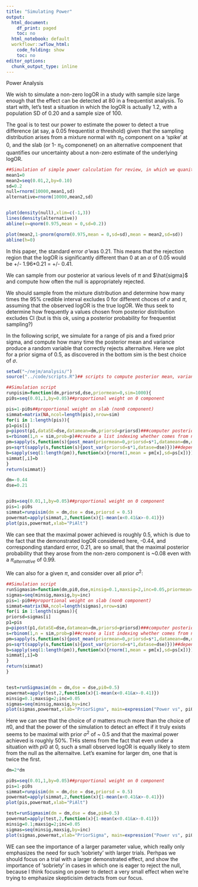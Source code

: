 ```yaml
---
title: "Simulating Power"
output:
  html_document:
    df_print: paged
    toc: no
  html_notebook: default
  workflowr::wflow_html:
    code_folding: show
    toc: no
editor_options:
  chunk_output_type: inline
---
```


Power Analysis

We wish to simulate a non-zero logOR in a study with sample size large enough that the effect can be detected at $80%$ in a frequentist analysis. To start with, let's test a situation in which the logOR is actually 1.2, with a population SD of $0.20$ and a sample size of 100.

The goal is to test our power to estimate the power to detect a true difference (at say, a 0.05 frequentist $\alpha$ threshold) given that the sampling distribution arises from a mixture normal with $\pi_{0}$ component on a 'spike' at 0, and the slab (or 1- $\pi_{0}$ componenet) on an alternative compoenent that quantifies our uncertainty about a non-zero estimate of the underlying logOR.  

```r
##Simulation of simple power calculation for review, in which we quanitfy the difference between a null and alternaitve distribution and compute how many times the empirical alternative exceeds the rejection region
mean1=0
mean2=seq(0.01,2,by=0.10)
sd=0.2
null=rnorm(10000,mean1,sd)
alternative=rnorm(10000,mean2,sd)


plot(density(null),xlim=c(-1,3))
lines(density(alternative))
abline(v=qnorm(0.975,mean = 0,sd=0.2))

plot(mean2,1-pnorm(qnorm(0.975,mean = 0,sd=sd),mean = mean2,sd=sd))
abline(h=0)

```

In this paper, the standard error $\hat\sigma$ was 0.21. This means that the rejection region that the logOR is significantly different than 0 at an $\alpha$ of 0.05 would be +/- 1.96*0.21 = +/- 0.41.

We can sample from our posterior at various levels of $\pi$ and $\hat{sigma}$ and compute how often the null is appropriately rejected.




We should sample from the mixture distribution and determine how many times the $95\%$ credible interval excludes 0 for different choces of $\sigma$ and $\pi$, assuming that the observed logOR is the true logOR. We thus seek to determine how frequently a values chosen from posterior distribution excludes CI (but is this ok, using a posterior probability for frequentist sampling?)

In the following script, we simulate for a range of pis and a fixed prior sigma, and compute how many time the posterior mean and variance produce a random variable that correctly rejects alternaitve. Here we plot for a prior sigma of 0.5, as discovered in the bottom sim is the best choice of $\sigma$.


```r
setwd("~/nejm/analysis/")
source("../code/scripts.R")## scripts to compute posterior mean, variance and posterior weights

##Simulation script
runpisim=function(dm,priorsd,dse,priormean=0,sim=1000){
pi0s=seq(0.01,1,by=0.05)##proportional weight on 0 component

pis=1-pi0s##proportional weight on slab (non0 component)
simmat=matrix(NA,ncol=length(pis),nrow=sim)
for(i in 1:length(pis)){
p1=pis[i]
p=pipost(p1,dataSE=dse,datamean=dm,priorsd=priorsd)###computer posterior weight on nonzero component using chosen prior weight, i.e., p(Z=alternative| data)
s=rbinom(1,n = sim,prob=p)##create a list indexing whether comes from null or real depending on posterior weight, where for each simulation, an RV (0,1) is simulated from Binomial(n=1,size=1) according to posterio weight
pm=sapply(s,function(s){post_mean(priormean=0,priorsd=s*1,datamean=dm,datase=dse)})##depending on whether null or alternative chosen, simulate posterior mean of distribution
ps=sqrt(sapply(s,function(s){post_var(priorsd=s*1,datase=dse)}))##depending on whether null or alternative chosen, simulate posterior mean of distribution
b=sapply(seq(1:length(pm)),function(x){rnorm(1,mean = pm[x],sd=ps[x])})##for each simulation choose a rv according to simulated mean and variance
simmat[,i]=b
}
return(simmat)}

dm=-0.44
dse=0.21


pi0s=seq(0.01,1,by=0.05)##proportional weight on 0 component
pis=1-pi0s
simmat=runpisim(dm = dm,dse = dse,priorsd = 0.5)
powermat=apply(simmat,2,function(x){1-mean(x<0.41&x>-0.41)})
plot(pis,powermat,xlab="PiAlt")
```


We can see that the maximal power achieved is roughly 0.5, which is due to the fact that the demonstrated logOR considered here, -0.44, and corresponding standard error, 0.21, are so small, that the maximal posterior probability that they arose from the non-zero component is ~0.08 even with a $\pi_{alternative}$ of 0.99.


We can also for a given $\pi$, and consider over all prior $\sigma^{2}$:

```r
##Simulation script
runSigmasim=function(dm,pi0,dse,minsig=0.1,maxsig=2,inc=0.05,priormean=0,sim=10000){
sigmas=seq(minsig,maxsig,by=inc)
pis=1-pi0##proportional weight on slab (non0 component)
simmat=matrix(NA,ncol=length(sigmas),nrow=sim)
for(i in 1:length(sigmas)){
priorsd=sigmas[i]
p1=pis
p=pipost(p1,dataSE=dse,datamean=dm,priorsd=priorsd)###computer posterior weight on nonzero component using chosen prior weight
s=rbinom(1,n = sim,prob=p)##create a list indexing whether comes from null or real depending on posterior weight, where for each simulation, an RV (0,1) is simulated from Binomial(n=1,size=1) according to posterio weight
pm=sapply(s,function(s){post_mean(priormean=0,priorsd=s*1,datamean=dm,datase=dse)})##depending on whether null or alternative chosen, simulate posterior mean of distribution
ps=sqrt(sapply(s,function(s){post_var(priorsd=s*1,datase=dse)}))##depending on whether null or alternative chosen, simulate posterior mean of distribution
b=sapply(seq(1:length(pm)),function(x){rnorm(1,mean = pm[x],sd=ps[x])})##for each simulation choose a rv according to simulated mean and variance
simmat[,i]=b
}
return(simmat)
}


test=runSigmasim(dm = dm,dse = dse,pi0=0.5)
powermat=apply(test,2,function(x){1-mean(x<0.41&x>-0.41)})
minsig=0.1;maxsig=2;inc=0.05
sigmas=seq(minsig,maxsig,by=inc)
plot(sigmas,powermat,xlab="PriorSigma", main=expression("Power vs", pi0) ,pch=0.1)
```

Here we can see that the choice of $\sigma$ matters much more than the choice of $\pi0$, and that the power of the simulation to detect an effect if it truly exists seems to be maximal with prior $\sigma^{2}$ of ~ 0.5 and that the maximal power achieved is roughly 50%. THis stems from the fact that even under a situation with $pi0$ at 0, such a small observed logOR is equally likely to stem from the null as the alternaitve. Let's examine for larger dm, one that is twice the first.

```r

dm=2*dm

pi0s=seq(0.01,1,by=0.05)##proportional weight on 0 component
pis=1-pi0s
simmat=runpisim(dm = dm,dse = dse,priorsd = 0.5)
powermat=apply(simmat,2,function(x){1-mean(x<0.41&x>-0.41)})
plot(pis,powermat,xlab="PiAlt")

test=runSigmasim(dm = dm,dse = dse,pi0=0.5)
powermat=apply(test,2,function(x){1-mean(x<0.41&x>-0.41)})
minsig=0.1;maxsig=2;inc=0.05
sigmas=seq(minsig,maxsig,by=inc)
plot(sigmas,powermat,xlab="PriorSigma", main=expression("Power vs", pi0) ,pch=0.1)
```

WE can see the importance of a larger parameter value, which really only emphasizes the need for such 'sobriety' with larger trials. Perhpas we should focus on a trial with a larger demonstrated effect, and show the importance of 'sobriety' in cases in which one is eager to reject the null, because I think focusing on power to detect a very small effect when we're trying to emphasize skepticisim detracts from our focus.
